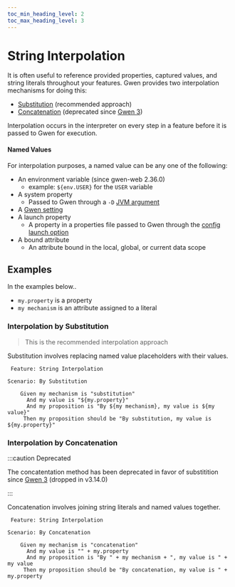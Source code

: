```yaml
--- 
toc_min_heading_level: 2
toc_max_heading_level: 3
---
```



# String Interpolation

It is often useful to reference provided properties, captured values, and string literals throughout your features. Gwen provides two interpolation mechanisms for doing this:

- [Substitution](#interpolation-by-substitution) (recommended approach)
- [Concatenation](#interpolation-by-concatenation) (deprecated since [Gwen 3](/docs/gwen3))

Interpolation occurs in the interpreter on every step in a feature before it is passed to Gwen for execution.

#### Named Values

For interpolation purposes, a named value can be any one of the following:

- An environment variable (since gwen-web 2.36.0)
  - example: `${env.USER}` for the `USER` variable
- A system property
  - Passed to Gwen through a `-D` [JVM argument](/docs/cli#system-properties-and-jvm-options)
- A [Gwen setting](/docs/settings)
- A launch property
  - A property in a properties file passed to Gwen through the [config launch option](/docs/cli#gwen-cli-options-conf)
- A bound attribute
  - An attribute bound in the local, global, or current data scope
 
## Examples

In the examples below..
- `my.property` is a property
- `my mechanism` is an attribute assigned to a literal

### Interpolation by Substitution

> This is the recommended interpolation approach

Substitution involves replacing named value placeholders with their values.

```gherkin
 Feature: String Interpolation

Scenario: By Substitution
    
    Given my mechanism is "substitution"
      And my value is "${my.property}"
      And my proposition is "By ${my mechanism}, my value is ${my value}"
     Then my proposition should be "By substitution, my value is ${my.property}"
```

### Interpolation by Concatenation

:::caution Deprecated

The concatentation method has been deprecated in favor of substitition since [Gwen 3](/docs/gwen3) (dropped in <Link to="https://github.com/gwen-interpreter/gwen-web/releases/tag/v3.14.0">v3.14.0</Link>)

:::

Concatenation involves joining string literals and named values together.

```gherkin
 Feature: String Interpolation

Scenario: By Concatenation
    
    Given my mechanism is "concatenation"
      And my value is "" + my.property
      And my proposition is "By " + my mechanism + ", my value is " + my value
     Then my proposition should be "By concatenation, my value is " + my.property
```
